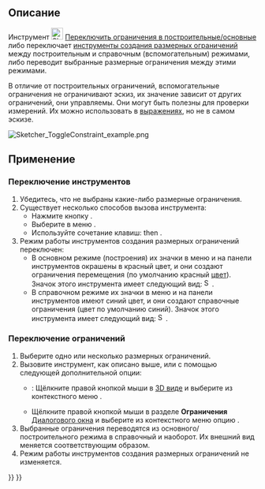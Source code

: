 <languages/>

{{Docnav/ru
|[[Sketcher_ConstrainSnellsLaw/ru|Ограничение преломления (Закон Снеллиуса)]]
|[[Sketcher_ToggleActiveConstraint/ru|Вкл/выкл ограничение]]
|[[Sketcher_Workbench/ru|Скетчер]]
|IconL=Sketcher_ConstrainSnellsLaw.svg
|IconR=Sketcher_ToggleActiveConstraint.svg
|IconC=Workbench_Sketcher.svg
}}

{{GuiCommand/ru
|Name/ru=Скетчер Переключить ограничения в построительные/основные
|Name=Sketcher ToggleDrivingConstraint
|MenuLocation=Эскиз → Ограничения эскиза → Переключить ограничения в построительные/основные
|Workbenches=[[Sketcher_Workbench/ru|Скетчер]]
|Shortcut={{KEY|K}} {{KEY|X}}
|Version=0.16
|SeeAlso=[[Sketcher_ToggleActiveConstraint/ru|Скетчер Вкл/выкл ограничение]]
}}

<span id="Description"></span>
== Описание ==

Инструмент [[Image:Sketcher ToggleDrivingConstraint.svg|24px]] [[Sketcher_ToggleDrivingConstraint/ru|Переключить ограничения в построительные/основные]] либо переключает [[Sketcher_Workbench#Sketcher_CompDimensionTools|инструменты создания размерных ограничений]] между построительным и справочным (вспомогательным) режимами, либо переводит выбранные размерные ограничения между этими режимами.

В отличие от построительных ограничений, вспомогательные ограничения не ограничивают эскиз, их значение зависит от других ограничений, они управляемы. Они могут быть полезны для проверки измерений. Их можно использовать в [[Expressions/ru|выражениях]], но не в самом эскизе.

[[File:Sketcher ToggleConstraint example.png|none]]
{{Caption|Для построения профиля было задано ограничение расстояния по горизонтали (50 мм), ограничение расстояния по вертикали (30 мм) и ограничение угла наклона (75°); на сегменте наклонной линии было добавлено вспомогательное измерение для определения его длины (31,0583 мм).}}

<span id="Usage"></span>
== Применение ==

<span id="Toggle_tools"></span>
=== Переключение инструментов ===

# Убедитесь, что не выбраны какие-либо размерные ограничения.
# Существует несколько способов вызова инструмента:
#* Нажмите кнопку {{Button|[[Image:Sketcher_ToggleDrivingConstraint.svg|16px]] [[Sketcher_ToggleDrivingConstraint/ru|Переключить ограничения в построительные/основные]]}}.
#* Выберите в меню {{MenuCommand|Эскиз → Ограничения эскиза → [[Image:Sketcher_ToggleDrivingConstraint.svg|16px]] Переключить ограничения в построительные/основные}}.
#* Используйте сочетание клавиш: {{KEY|K}} then {{KEY|X}}.
# Режим работы инструментов создания размерных ограничений переключен:
#* В основном режиме (построения) их значки в меню и на панели инструментов окрашены в красный цвет, и они создают ограничения перемещения (по умолчанию красный [[Sketcher_Preferences/ru#Appearance|цвет]]). Значок этого инструмента имеет следующий вид: [[Image:Sketcher_ToggleConstraint.svg|16px]].
#* В справочном режиме их значки в меню и на панели инструментов имеют синий цвет, и они создают справочные ограничения (цвет по умолчанию синий). Значок этого инструмента имеет следующий вид: [[Image:Sketcher_ToggleConstraint_Driven.svg|16px]].

<span id="Toggle_constraints"></span>
=== Переключение ограничений ===

# Выберите одно или несколько размерных ограничений.
# Вызовите инструмент, как описано выше, или с помощью следующей дополнительной опции:
#* {{Version/ru|1.0}}: Щёлкните правой кнопкой мыши в [[3D_view/ru|3D виде]] и выберите из контекстного меню {{MenuCommand|[[Image:Sketcher_ToggleDrivingConstraint.svg|16px]] Переключить ограничения в построительные/основные}}.
#* Щёлкните правой кнопкой мыши в разделе '''Ограничения''' [[Sketcher_Dialog/ru|Диалогового окна]] и выберите из контекстного меню опцию {{MenuCommand|Примечание/ограничение}}.
# Выбранные ограничения переводятся из основного/построительного режима в справочный и наоборот. Их внешний вид меняется соответствующим образом.
# Режим работы инструментов создания размерных ограничений не изменяется.


{{Docnav/ru
|[[Sketcher_ConstrainSnellsLaw/ru|Ограничение преломления (Закон Снеллиуса)]]
|[[Sketcher_ToggleActiveConstraint/ru|Вкл/выкл ограничение]]
|[[Sketcher_Workbench/ru|Скетчер]]
|IconL=Sketcher_ConstrainSnellsLaw.svg
|IconR=Sketcher_ToggleActiveConstraint.svg
|IconC=Workbench_Sketcher.svg
}}

{{Sketcher_Tools_navi{{#translation:}}}}
{{Userdocnavi{{#translation:}}}}